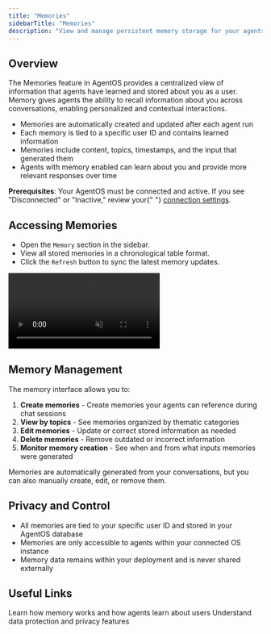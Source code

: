 ```yaml
---
title: "Memories"
sidebarTitle: "Memories"
description: "View and manage persistent memory storage for your agents in AgentOS"
---
```


## Overview

The Memories feature in AgentOS provides a centralized view of information that agents have learned and stored about you as a user. Memory gives agents the ability to recall information about you across conversations, enabling personalized and contextual interactions.

- Memories are automatically created and updated after each agent run
- Each memory is tied to a specific user ID and contains learned information
- Memories include content, topics, timestamps, and the input that generated them
- Agents with memory enabled can learn about you and provide more relevant responses over time

<Note>
  <strong>Prerequisites</strong>: Your AgentOS must be connected and active. If
  you see "Disconnected" or "Inactive," review your{" "}
  <a href="/agent-os/connecting-your-os">connection settings</a>.
</Note>

## Accessing Memories

- Open the `Memory` section in the sidebar.
- View all stored memories in a chronological table format.
- Click the `Refresh` button to sync the latest memory updates.

<Frame>
  <video
    autoPlay
    muted
    loop
    playsInline
    style={{ borderRadius: "0.5rem", width: "100%", height: "auto" }}
  >
    <source src="/videos/memory-table-usage.mp4" type="video/mp4" />
  </video>
</Frame>

## Memory Management

The memory interface allows you to:

1. **Create memories** - Create memories your agents can reference during chat sessions
2. **View by topics** - See memories organized by thematic categories
3. **Edit memories** - Update or correct stored information as needed
4. **Delete memories** - Remove outdated or incorrect information
5. **Monitor memory creation** - See when and from what inputs memories were generated

<Tip>
  Memories are automatically generated from your conversations, but you can also
  manually create, edit, or remove them.
</Tip>

## Privacy and Control

- All memories are tied to your specific user ID and stored in your AgentOS database
- Memories are only accessible to agents within your connected OS instance
- Memory data remains within your deployment and is never shared externally

## Useful Links

<CardGroup cols={2}>
  <Card title="Memory Concepts" icon="brain" href="/concepts/memory/overview">
    Learn how memory works and how agents learn about users
  </Card>
  <Card
    title="Privacy & Security"
    icon="shield-check"
    href="/agent-os/security"
  >
    Understand data protection and privacy features
  </Card>
</CardGroup>
